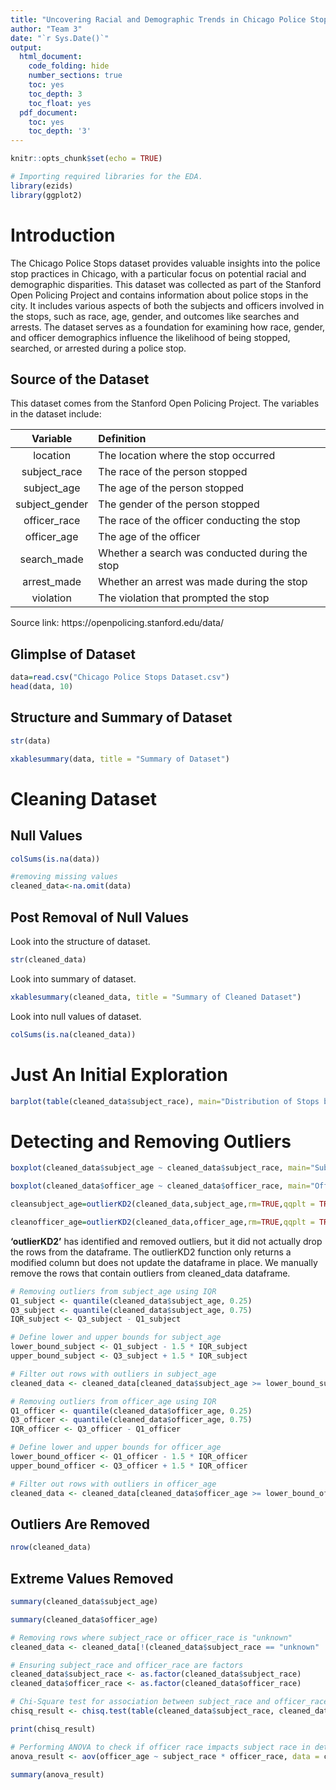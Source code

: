 ```yaml
---
title: "Uncovering Racial and Demographic Trends in Chicago Police Stops: An Exploratory Analysis"
author: "Team 3"
date: "`r Sys.Date()`"
output:
  html_document:
    code_folding: hide
    number_sections: true
    toc: yes
    toc_depth: 3
    toc_float: yes
  pdf_document:
    toc: yes
    toc_depth: '3'
---
```


```r
knitr::opts_chunk$set(echo = TRUE)
```

```r
# Importing required libraries for the EDA.
library(ezids)
library(ggplot2)
```

# Introduction 

The Chicago Police Stops dataset provides valuable insights into the police stop practices in Chicago, with a particular focus on potential racial and demographic disparities. This dataset was collected as part of the Stanford Open Policing Project and contains information about police stops in the city. It includes various aspects of both the subjects and officers involved in the stops, such as race, age, gender, and outcomes like searches and arrests. The dataset serves as a foundation for examining how race, gender, and officer demographics influence the likelihood of being stopped, searched, or arrested during a police stop.

## Source of the Dataset

This dataset comes from the Stanford Open Policing Project. The variables in the dataset include:

Variable |  Definition  
  :-:    |  :-- 
location | The location where the stop occurred
subject_race |	The race of the person stopped
subject_age | The age of the person stopped 
subject_gender | The gender of the person stopped
officer_race | The race of the officer conducting the stop
officer_age |	The age of the officer 
search_made |	Whether a search was conducted during the stop 
arrest_made |	Whether an arrest was made during the stop 
violation |	The violation that prompted the stop

Source link: https://openpolicing.stanford.edu/data/

## Glimplse of Dataset

```r
data=read.csv("Chicago Police Stops Dataset.csv")
head(data, 10)
```
## Structure and Summary of Dataset
```r
str(data)
```

```r
xkablesummary(data, title = "Summary of Dataset")
```

# Cleaning Dataset

## Null Values
```r
colSums(is.na(data))
```

```r
#removing missing values
cleaned_data<-na.omit(data)
```

## Post Removal of Null Values
Look into the structure of dataset.
```r
str(cleaned_data)
```
Look into summary of dataset.
```r
xkablesummary(cleaned_data, title = "Summary of Cleaned Dataset")
```
Look into null values of dataset.
```r
colSums(is.na(cleaned_data))
```
# Just An Initial Exploration
```r
barplot(table(cleaned_data$subject_race), main="Distribution of Stops by Race", col="lightblue")
```

# Detecting and Removing Outliers
```r
boxplot(cleaned_data$subject_age ~ cleaned_data$subject_race, main="Subject Age Distribution by Race")
```

```r
boxplot(cleaned_data$officer_age ~ cleaned_data$officer_race, main="Officer Age Distribution by Age")
```

```r
cleansubject_age=outlierKD2(cleaned_data,subject_age,rm=TRUE,qqplt = TRUE)
```

```r
cleanofficer_age=outlierKD2(cleaned_data,officer_age,rm=TRUE,qqplt = TRUE)
```

**'outlierKD2'** has identified and removed outliers, but it did not actually drop the rows from the dataframe. The outlierKD2 function only returns a modified column but does not update the dataframe in place. We manually remove the rows that contain outliers from cleaned_data dataframe.

```r
# Removing outliers from subject_age using IQR
Q1_subject <- quantile(cleaned_data$subject_age, 0.25)
Q3_subject <- quantile(cleaned_data$subject_age, 0.75)
IQR_subject <- Q3_subject - Q1_subject

# Define lower and upper bounds for subject_age
lower_bound_subject <- Q1_subject - 1.5 * IQR_subject
upper_bound_subject <- Q3_subject + 1.5 * IQR_subject

# Filter out rows with outliers in subject_age
cleaned_data <- cleaned_data[cleaned_data$subject_age >= lower_bound_subject & cleaned_data$subject_age <= upper_bound_subject, ]

# Removing outliers from officer_age using IQR
Q1_officer <- quantile(cleaned_data$officer_age, 0.25)
Q3_officer <- quantile(cleaned_data$officer_age, 0.75)
IQR_officer <- Q3_officer - Q1_officer

# Define lower and upper bounds for officer_age
lower_bound_officer <- Q1_officer - 1.5 * IQR_officer
upper_bound_officer <- Q3_officer + 1.5 * IQR_officer

# Filter out rows with outliers in officer_age
cleaned_data <- cleaned_data[cleaned_data$officer_age >= lower_bound_officer & cleaned_data$officer_age <= upper_bound_officer, ]

```

## Outliers Are Removed
```r
nrow(cleaned_data)
```
## Extreme Values Removed
```r
summary(cleaned_data$subject_age)
```

```r
summary(cleaned_data$officer_age)
```
```r
# Removing rows where subject_race or officer_race is "unknown"
cleaned_data <- cleaned_data[!(cleaned_data$subject_race == "unknown" | cleaned_data$officer_race == "unknown"), ]
```

```r
# Ensuring subject_race and officer_race are factors
cleaned_data$subject_race <- as.factor(cleaned_data$subject_race)
cleaned_data$officer_race <- as.factor(cleaned_data$officer_race)
```

```r
# Chi-Square test for association between subject_race and officer_race
chisq_result <- chisq.test(table(cleaned_data$subject_race, cleaned_data$officer_race))

print(chisq_result)
```
```r
# Performing ANOVA to check if officer race impacts subject race in determining arrests
anova_result <- aov(officer_age ~ subject_race * officer_race, data = cleaned_data)

summary(anova_result)
```